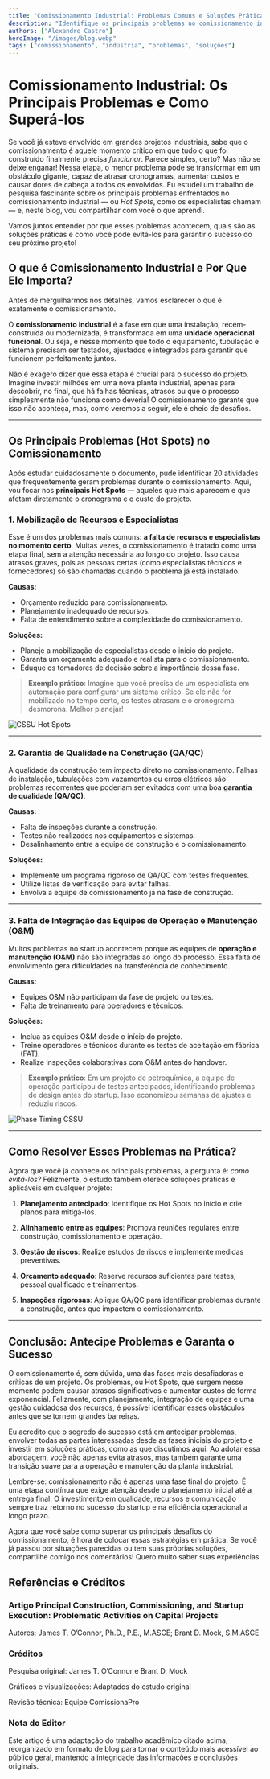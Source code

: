 ```yaml
---
title: "Comissionamento Industrial: Problemas Comuns e Soluções Práticas"
description: "Identifique os principais problemas no comissionamento industrial e descubra estratégias práticas para garantir um startup de sucesso."
authors: ["Alexandre Castro"]
heroImage: "/images/blog.webp"
tags: ["comissionamento", "indústria", "problemas", "soluções"]
---
```


# Comissionamento Industrial: Os Principais Problemas e Como Superá-los

Se você já esteve envolvido em grandes projetos industriais, sabe que o comissionamento é aquele momento crítico em que tudo o que foi construído finalmente precisa *funcionar*. Parece simples, certo? Mas não se deixe enganar! Nessa etapa, o menor problema pode se transformar em um obstáculo gigante, capaz de atrasar cronogramas, aumentar custos e causar dores de cabeça a todos os envolvidos. Eu estudei um trabalho de pesquisa fascinante sobre os principais problemas enfrentados no comissionamento industrial — ou *Hot Spots*, como os especialistas chamam — e, neste blog, vou compartilhar com você o que aprendi.

Vamos juntos entender por que esses problemas acontecem, quais são as soluções práticas e como você pode evitá-los para garantir o sucesso do seu próximo projeto!

## O que é Comissionamento Industrial e Por Que Ele Importa?

Antes de mergulharmos nos detalhes, vamos esclarecer o que é exatamente o comissionamento.

O **comissionamento industrial** é a fase em que uma instalação, recém-construída ou modernizada, é transformada em uma **unidade operacional funcional**. Ou seja, é nesse momento que todo o equipamento, tubulação e sistema precisam ser testados, ajustados e integrados para garantir que funcionem perfeitamente juntos.

Não é exagero dizer que essa etapa é crucial para o sucesso do projeto. Imagine investir milhões em uma nova planta industrial, apenas para descobrir, no final, que há falhas técnicas, atrasos ou que o processo simplesmente não funciona como deveria! O comissionamento garante que isso não aconteça, mas, como veremos a seguir, ele é cheio de desafios.

---

## Os Principais Problemas (Hot Spots) no Comissionamento

Após estudar cuidadosamente o documento, pude identificar 20 atividades que frequentemente geram problemas durante o comissionamento. Aqui, vou focar nos **principais Hot Spots** — aqueles que mais aparecem e que afetam diretamente o cronograma e o custo do projeto.

### 1. Mobilização de Recursos e Especialistas

Esse é um dos problemas mais comuns: **a falta de recursos e especialistas no momento certo**. Muitas vezes, o comissionamento é tratado como uma etapa final, sem a atenção necessária ao longo do projeto. Isso causa atrasos graves, pois as pessoas certas (como especialistas técnicos e fornecedores) só são chamadas quando o problema já está instalado.

**Causas:**

- Orçamento reduzido para comissionamento.
- Planejamento inadequado de recursos.
- Falta de entendimento sobre a complexidade do comissionamento.

**Soluções:**

- Planeje a mobilização de especialistas desde o início do projeto.
- Garanta um orçamento adequado e realista para o comissionamento.
- Eduque os tomadores de decisão sobre a importância dessa fase.

> **Exemplo prático**: Imagine que você precisa de um especialista em automação para configurar um sistema crítico. Se ele não for mobilizado no tempo certo, os testes atrasam e o cronograma desmorona. Melhor planejar!

![CSSU Hot Spots](/images/ccsu_hot_spots.jpg)

---

### 2. Garantia de Qualidade na Construção (QA/QC)

A qualidade da construção tem impacto direto no comissionamento. Falhas de instalação, tubulações com vazamentos ou erros elétricos são problemas recorrentes que poderiam ser evitados com uma boa **garantia de qualidade (QA/QC)**.

**Causas:**

- Falta de inspeções durante a construção.
- Testes não realizados nos equipamentos e sistemas.
- Desalinhamento entre a equipe de construção e o comissionamento.

**Soluções:**

- Implemente um programa rigoroso de QA/QC com testes frequentes.
- Utilize listas de verificação para evitar falhas.
- Envolva a equipe de comissionamento já na fase de construção.


---

### 3. Falta de Integração das Equipes de Operação e Manutenção (O&M)

Muitos problemas no startup acontecem porque as equipes de **operação e manutenção (O&M)** não são integradas ao longo do processo. Essa falta de envolvimento gera dificuldades na transferência de conhecimento.

**Causas:**

- Equipes O&M não participam da fase de projeto ou testes.
- Falta de treinamento para operadores e técnicos.

**Soluções:**

- Inclua as equipes O&M desde o início do projeto.
- Treine operadores e técnicos durante os testes de aceitação em fábrica (FAT).
- Realize inspeções colaborativas com O&M antes do handover.

> **Exemplo prático**: Em um projeto de petroquímica, a equipe de operação participou de testes antecipados, identificando problemas de design antes do startup. Isso economizou semanas de ajustes e reduziu riscos.

![Phase Timing CSSU](/images/phase_timing_cssu.png)

---

## Como Resolver Esses Problemas na Prática?

Agora que você já conhece os principais problemas, a pergunta é: *como evitá-los?* Felizmente, o estudo também oferece soluções práticas e aplicáveis em qualquer projeto:

1. **Planejamento antecipado**: Identifique os Hot Spots no início e crie planos para mitigá-los.

2. **Alinhamento entre as equipes**: Promova reuniões regulares entre construção, comissionamento e operação.

3. **Gestão de riscos**: Realize estudos de riscos e implemente medidas preventivas.

4. **Orçamento adequado**: Reserve recursos suficientes para testes, pessoal qualificado e treinamentos.

5. **Inspeções rigorosas**: Aplique QA/QC para identificar problemas durante a construção, antes que impactem o comissionamento.

---

## Conclusão: Antecipe Problemas e Garanta o Sucesso

O comissionamento é, sem dúvida, uma das fases mais desafiadoras e críticas de um projeto. Os problemas, ou Hot Spots, que surgem nesse momento podem causar atrasos significativos e aumentar custos de forma exponencial. Felizmente, com planejamento, integração de equipes e uma gestão cuidadosa dos recursos, é possível identificar esses obstáculos antes que se tornem grandes barreiras.

Eu acredito que o segredo do sucesso está em antecipar problemas, envolver todas as partes interessadas desde as fases iniciais do projeto e investir em soluções práticas, como as que discutimos aqui. Ao adotar essa abordagem, você não apenas evita atrasos, mas também garante uma transição suave para a operação e manutenção da planta industrial.

Lembre-se: comissionamento não é apenas uma fase final do projeto. É uma etapa contínua que exige atenção desde o planejamento inicial até a entrega final. O investimento em qualidade, recursos e comunicação sempre traz retorno no sucesso do startup e na eficiência operacional a longo prazo.

Agora que você sabe como superar os principais desafios do comissionamento, é hora de colocar essas estratégias em prática. Se você já passou por situações parecidas ou tem suas próprias soluções, compartilhe comigo nos comentários! Quero muito saber suas experiências.


## Referências e Créditos

### Artigo Principal Construction, Commissioning, and Startup Execution: Problematic Activities on Capital Projects

Autores: James T. O’Connor, Ph.D., P.E., M.ASCE; Brant D. Mock, S.M.ASCE

### Créditos

Pesquisa original: James T. O’Connor e Brant D. Mock

Gráficos e visualizações: Adaptados do estudo original

Revisão técnica: Equipe ComissionaPro

### Nota do Editor

Este artigo é uma adaptação do trabalho acadêmico citado acima, reorganizado em formato de blog para tornar o conteúdo mais acessível ao público geral, mantendo a integridade das informações e conclusões originais.